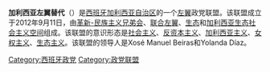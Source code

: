 '''加利西亚左翼替代'''（{{lang-gl|Alternativa Galega de Esquerda}}）是[[西班牙|西班牙]][[加利西亚自治区|加利西亚自治区]]的一个[[左翼|左翼]]政党联盟。该联盟成立于2012年9月11日，由[[革新-民族主义兄弟会|革新-民族主义兄弟会]]、[[联合左翼_(加利西亚)|联合左翼]]、[[生态_(西班牙)|生态]]和[[加利西亚生态社会主义空间|加利西亚生态社会主义空间]]组成。该联盟的意识形态是[[社会主义|社会主义]]、[[反资本主义|反资本主义]]、[[加利西亚主义|加利西亚主义]]、[[女权主义|女权主义]]、[[生态主义|生态主义]]。该联盟的领导人是Xosé Manuel Beiras和Yolanda Díaz。
{{西班牙政党}}
[[Category:西班牙政党|Category:西班牙政党]]
[[Category:政党联盟|Category:政党联盟]]